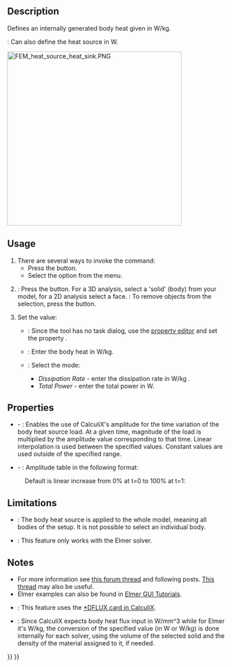 <languages/>
<translate>

<!--T:4-->
{{Docnav
|[[FEM_ConstraintTemperature|Constraint temperature]]
|[[FEM_ConstantVacuumPermittivity|Constant vacuum permittivity]]
|[[FEM_Workbench|FEM]]
|IconL=FEM_ConstraintTemperature.svg
|IconR=FEM_ConstantVacuumPermittivity.svg
|IconC=Workbench_FEM.svg
}}

<!--T:1-->
{{GuiCommandContainer|
{{GuiCommand
|Name=FEM ConstraintBodyHeatSource
|MenuLocation=Model → Thermal Boundary Conditions and Loads → Body Heat Source
|Workbenches=[[FEM_Workbench|FEM]]
|Version=0.19
|SeeAlso=[[FEM_tutorial|FEM tutorial]]
}}
{{GuiCommandFemInfo
|Solvers=CalculiX, Elmer
}}
}}

==Description== <!--T:8-->

<!--T:2-->
Defines an internally generated body heat given in W/kg.

<!--T:14-->
{{VersionPlus|1.0}}: Can also define the heat source in W.

</translate>
[[Image:FEM_heat_source_heat_sink.PNG|400px]]
<translate>
<!--T:15-->
{{Caption|Heat sink with a chip underneath serving as a body heat source}}

==Usage== <!--T:9-->

<!--T:7-->
# There are several ways to invoke the command:
#* Press the {{Button|[[Image:FEM_ConstraintBodyHeatSource.svg|16px]] [[FEM_ConstraintBodyHeatSource|Body Heat Source]]}} button.
#* Select the {{MenuCommand|Model → Thermal Boundary Conditions and Loads → [[Image:FEM_ConstraintBodyHeatSource.svg|16px]] Body Heat Source}} option from the menu.
# {{VersionPlus|0.21}}: Press the {{Button|Add}} button. For a 3D analysis, select a 'solid' (body) from your model, for a 2D analysis select a face. {{Version|1.1}}: To remove objects from the selection, press the {{Button|Remove}} button.
# Set the value: 
#* {{VersionMinus|0.20}}: Since the tool has no task dialog, use the [[Property_editor|property editor]] and set the property {{PropertyData|Heat Source}}.
#* {{Version|0.21}}: Enter the body heat in W/kg.
#* {{VersionPlus|1.0}}: Select the mode:
#** ''Dissipation Rate'' - enter the dissipation rate in W/kg .
#** ''Total Power'' - enter the total power in W.

==Properties== <!--T:16-->

<!--T:17-->
* {{PropertyData|Enable Amplitude}} - {{Version|1.1}}: Enables the use of CalculiX's amplitude for the time variation of the body heat source load. At a given time, magnitude of the load is multiplied by the amplitude value corresponding to that time. Linear interpolation is used between the specified values. Constant values are used outside of the specified range.
* {{PropertyData|Amplitude Values}} - {{Version|1.1}}: Amplitude table in the following format:

</translate>
: {{Code|lang=text|code=
time_1, amplitude_value_1
...
}}
<translate>

<!--T:19-->
: Default is linear increase from 0% at t=0 to 100% at t=1:

</translate>
: {{Code|lang=text|code=
0, 0
1, 1
}}
<translate>

==Limitations== <!--T:12-->

<!--T:13-->
* {{VersionMinus|0.20}}: The body heat source is applied to the whole model, meaning all bodies of the setup. It is not possible to select an individual body.
* {{VersionMinus|0.21}}: This feature only works with the Elmer solver.

==Notes== <!--T:10-->

<!--T:11-->
* For more information see [https://forum.freecad.org/viewtopic.php?f=18&t=44705&start=490#p422539 this forum thread] and following posts. [https://forum.freecad.org/viewtopic.php?f=18&t=28926 This thread] may also be useful.
* Elmer examples can also be found in [https://www.nic.funet.fi/pub/sci/physics/elmer/doc/ElmerTutorials.pdf Elmer GUI Tutorials].
* {{VersionPlus|1.0}}: This feature uses the [https://web.mit.edu/calculix_v2.7/CalculiX/ccx_2.7/doc/ccx/node188.html *DFLUX card in CalculiX].
* {{VersionPlus|1.0}}: Since CalculiX expects body heat flux input in W/mm^3 while for Elmer it's W/kg, the conversion of the specified value (in W or W/kg) is done internally for each solver, using the volume of the selected solid and the density of the material assigned to it, if needed.

<!--T:5-->
{{Docnav
|[[FEM_ConstraintTemperature|Constraint temperature]]
|[[FEM_ConstantVacuumPermittivity|Constant vacuum permittivity]]
|[[FEM_Workbench|FEM]]
|IconL=FEM_ConstraintTemperature.svg
|IconR=FEM_ConstantVacuumPermittivity.svg
|IconC=Workbench_FEM.svg
}}

</translate>
{{FEM Tools navi{{#translation:}}}}
{{Userdocnavi{{#translation:}}}}